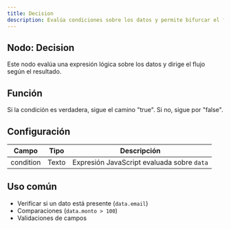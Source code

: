 ```yaml
---
title: Decision
description: Evalúa condiciones sobre los datos y permite bifurcar el flujo.
---
```



## Nodo: Decision

Este nodo evalúa una expresión lógica sobre los datos y dirige el flujo según el resultado.

## Función
Si la condición es verdadera, sigue el camino "true". Si no, sigue por "false".

## Configuración

| Campo      | Tipo   | Descripción                                         |
|-------------|--------|-----------------------------------------------------|
| condition   | Texto  | Expresión JavaScript evaluada sobre `data`         |

## Uso común
- Verificar si un dato está presente (`data.email`)
- Comparaciones (`data.monto > 100`)
- Validaciones de campos
